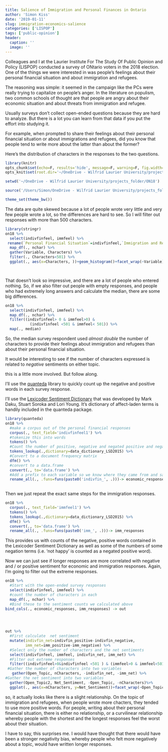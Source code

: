 ```yaml
---
title: Salience of Immigration and Personal Finances in Ontario
author: 'Simon Kiss'
date: '2019-01-11'
slug: immigration-economics-salience
categories: ['LISPOP']
tags: ['public-opinion']
header:
  caption: ''
  image: ''
---
```

Colleagues and I at the Laurier Institute For The Study Of Public Opinion and Policy (LISPOP) conducted a survey of ONtario voters in the 2018 election. One of the things we were interested in was people's feelings about their personal financial situation and about immigration and refugees. 

The reasoning was simple: it seemed in the campaign like the PCs were really trying to capitalize on people's anger. In the literature on populism, two common schools of thought are that people are angry about their economic situation and about threats from immigration and refugee. 

Usually surveys don't collect open-ended questions because they are hard to analyze. But there is a lot you can learn from that data if you put the effort into studying it. 

For example, when prompted to share their feelings about their personal financial situation or about immigrations and refugees, did you know that people tend to write more about the latter than about the former?

Here's the distribution of characters in the responses to the two questions. 

```r
library(knitr)
opts_chunk$set(echo=F, results='hide', message=F, warning=F, fig.width=4, fig.height=2)
opts_knit$set(root.dir='~/OneDrive - Wilfrid Laurier University/projects_folder/ON18')

setwd('~/OneDrive - Wilfrid Laurier University/projects_folder/ON18')
```

```r

source('/Users/Simon/OneDrive - Wilfrid Laurier University/projects_folder/ON18/1_load_on18.R')
```
```r
theme_set(theme_bw())
```

The data are quite skewed because a lot of people wrote very  little and very few people wrote a lot, so the differences are hard to see. So I will filter out responses with more than 500 characters. 

```r
library(stringr)
on18 %>% 
  select(indivfinfeel, immfeel) %>% 
 rename(`Personal Financial Situation`=indivfinfeel,`Immigration and Refugees`= immfeel) %>% 
  map_df(., nchar) %>% 
  gather(Variable, Characters) %>%
  filter(., Characters<501) %>% 
  ggplot(., aes(x=Characters, ))+geom_histogram()+facet_wrap(~Variable)

  
```

That doesn't look so impressive, and there are a lot of people who entered nothing. So, if we also filter out people with empty responses, and people who had extremely long answers and calculate the median, there are some big differences. 
```r
on18 %>% 
  select(indivfinfeel, immfeel) %>% 
  map_df(., nchar) %>% 
  filter((indivfinfeel> 0 & immfeel>0) & 
           (indivfinfeel <501 & immfeel< 501)) %>% 
  map(., median)
```

So, the median survey respondent used *almost double* the number of characters to provide their feelings about immigration and refugees than about their personal financial situation. 

It would be interesting to see if the number of characters expressed is related to *negative* sentiments on either topic. 

this is a little more involved. But follow along. 

I'll use the [quanteda](https://quanteda.io/) library to quickly count up the negative and positive words in each survey response. 

I'll use the [Lexicoder Sentiment Dictionary](http://www.lexicoder.com/) that was developed by Mark Daku, Stuart Soroka and Lori Young. It's dictionary of affect-laden terms is handily included in the quanteda package. 

```r
library(quanteda)
on18 %>% 
  #make a corpus out of the personal financial responses
  corpus(., text_field='indivfinfeel1') %>% 
  #tokenize this into words
  tokens() %>% 
  #Count the number of positive, negative and negated positive and negative terms that are in each survey response
  tokens_lookup(.,dictionary=data_dictionary_LSD2015) %>%  
  #Convert to a document frequency matrix
  dfm() %>% 
  #convert to a data.frame 
  convert(., to='data.frame') %>% 
  #Add a prefix to each variable so we know where they came from and save to a data.frame
  rename_all(., .funs=funs(paste0('indivfin_', .)))-> economic_responses 
  
```

Then we just repeat the exact same steps for the immigration responses. 
```r
on18 %>% 
  corpus(., text_field='immfeel1') %>% 
  tokens() %>% 
  tokens_lookup(.,dictionary=data_dictionary_LSD2015) %>% 
  dfm() %>% 
  convert(., to='data.frame') %>% 
  rename_all(., .funs=funs(paste0('imm_', .)))-> imm_responses
```

This provides us with counts of the negative, positive words contained in the Lexicoder Sentiment Dictionary as well as some of the numbers of some negation terms (i.e. 'not happy'  is counted as a negated positive word). 



Now we can just see if longer responses are more correlated with negative and / or positive sentiment for economic and immigration responses. 
Again, I'm going to filter out the extreme responses. 
```r

on18 %>%  
  #Start with the open-ended survey responses
  select(indivfinfeel, immfeel) %>% 
  #count the number of characters in each 
  map_df(., nchar) %>%  
  #Bind these to the sentiment counts we calculated above 
bind_cols(., economic_responses, imm_responses) -> out 


 
```
```r

out %>% 
  #First calculate  net sentiment
  mutate(indivfin_net=indivfin_positive-indivfin_negative,
         imm_net=imm_positive-imm_negative) %>%  
  #Select only the number of characters and the net sentiments
  select(indivfinfeel, immfeel, indivfin_net, imm_net) %>% 
  #Filter out extreme responses
  filter((indivfinfeel>0&indivfinfeel <501 ) & (immfeel>0 & immfeel<501)) %>% 
 #Gather the number of characters into two variables
   gather(Open_Topic, nCharacters, -indivfin_net, -imm_net) %>% 
#Gather the net sentiment into two variables
  gather(Open_Topic2, Net_Sentiment, -Open_Topic, -nCharacters)%>% 
  ggplot(., aes(x=nCharacters, y=Net_Sentiment))+facet_wrap(~Open_Topic)+geom_point()+geom_smooth(method='loess')

```


so, it actually looks like there is a slight relationship. On the topic of immigration and refugees, when people wrote more chacters, they tended to use more positive words. For people, writing about their personal financial situation, there is either no relationship, or a curvilinear relationship whereby people with the shortest and the longest responses feel the worst about their situation. 

I have to say, this surprises me.  I would have thought that there would have been a stronger negativity bias, whereby people who felt more negatively about a topic, would have written longer responses. 


